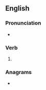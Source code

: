 ==English==

===Pronunciation===
* {{IPA|en|/bɹeɪvd/}}

===Verb===
{{head|en|verb form}}

# {{en-past of|brave}}

===Anagrams===
* {{anagrams|en|a=abderv|Bevard|adverb}}